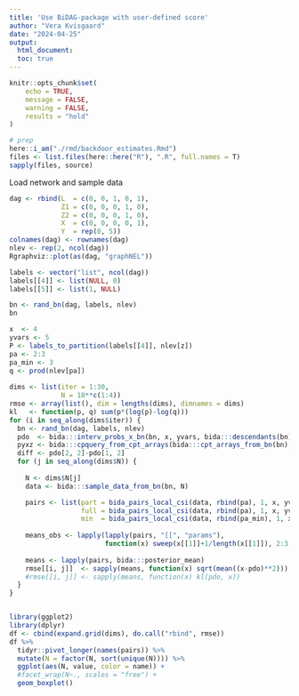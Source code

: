 ```yaml
---
title: 'Use BiDAG-package with user-defined score'
author: "Vera Kvisgaard"
date: "2024-04-25"
output: 
  html_document:
  toc: true
---
```


```r
knitr::opts_chunk$set(
	echo = TRUE,
	message = FALSE,
	warning = FALSE,
	results = "hold"
)
```

```r
# prep
here::i_am("./rmd/backdoor_estimates.Rmd")
files <- list.files(here::here("R"), ".R", full.names = T)
sapply(files, source)
```



Load network and sample data
```r

dag <- rbind(L  = c(0, 0, 1, 0, 1),
             Z1 = c(0, 0, 0, 1, 0),
             Z2 = c(0, 0, 0, 1, 0),
             X  = c(0, 0, 0, 0, 1),
             Y  = rep(0, 5))
colnames(dag) <- rownames(dag)
nlev <- rep(2, ncol(dag))
Rgraphviz::plot(as(dag, "graphNEL"))

labels <- vector("list", ncol(dag))
labels[[4]] <- list(NULL, 0)
labels[[5]] <- list(1, NULL) 

bn <- rand_bn(dag, labels, nlev)
bn
```

```r


x  <- 4
yvars <- 5
P <- labels_to_partition(labels[[4]], nlev[z])
pa <- 2:3
pa_min <- 3
q <- prod(nlev[pa])
    
dims <- list(iter = 1:30, 
             N = 10**c(1:4))
rmse <- array(list(), dim = lengths(dims), dimnames = dims)
kl   <- function(p, q) sum(p*(log(p)-log(q)))
for (i in seq_along(dims$iter)) {
  bn <- rand_bn(dag, labels, nlev)
  pdo  <- bida:::interv_probs_x_bn(bn, x, yvars, bida:::descendants(bn))[[1]]
  pyxz <- bida:::cpquery_from_cpt_arrays(bida:::cpt_arrays_from_bn(bn), yvars, c(x, pa))
  diff <- pdo[2, 2]-pdo[1, 2]
  for (j in seq_along(dims$N)) {
  
    N <- dims$N[j]
    data <- bida:::sample_data_from_bn(bn, N)

    pairs <- list(part = bida_pairs_local_csi(data, rbind(pa), 1, x, yvars, P, ess = 1, kappa = .5)[[1]],
                  full = bida_pairs_local_csi(data, rbind(pa), 1, x, yvars, as.list(seq_len(q)-1), ess = 1, kappa = .5)[[1]],
                  min  = bida_pairs_local_csi(data, rbind(pa_min), 1, x, yvars, NULL, ess = 1, kappa = .5)[[1]])
    
    means_obs <- lapply(lapply(pairs, "[[", "params"),
                        function(x) sweep(x[[1]]+1/length(x[[1]]), 2:3, colSums(x[[1]])+nlev[yvars]/length(x[[1]]),  "/")) 
    
    means <- lapply(pairs, bida:::posterior_mean)
    rmse[[i, j]]  <- sapply(means, function(x) sqrt(mean((x-pdo)**2)))
    #rmse[[i, j]] <- sapply(means, function(x) kl(pdo, x))  
  }
}


library(ggplot2)
library(dplyr)
df <- cbind(expand.grid(dims), do.call("rbind", rmse))
df %>% 
  tidyr::pivot_longer(names(pairs)) %>% 
  mutate(N = factor(N, sort(unique(N)))) %>% 
  ggplot(aes(N, value, color = name)) +
  #facet_wrap(N~., scales = "free") +
  geom_boxplot()
```

